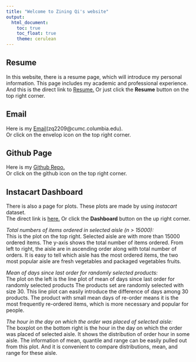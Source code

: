 ```yaml
---
title: "Welcome to Zining Qi's website"
output: 
  html_document:
    toc: true
    toc_float: true
    theme: cerulean
---
```


## Resume
In this website, there is a resume page, which will introduce my personal information. This page includes my academic and professional experience. And this is the direct link to [Resume.](about.html) Or just click the **Resume** button on the top right corner.

## Email
Here is my [Email](mailto:<zq2209@cumc.columbia.edu>)(zq2209@cumc.columbia.edu).       
Or click on the envelop icon on the top right corner.

## Github Page
Here is my [Github Repo.](https://github.com/zq2209/zq2209.github.io)    
Or click on the github icon on the top right corner.

## Instacart Dashboard
There is also a page for plots. These plots are made by using *instacart* dataset.    
The direct link is [here.](flexdashboard.html) Or click the **Dashboard** button on the up right corner.  


*Total numbers of items ordered in selected aisle (n > 15000):*    
This is the plot on the top right. Selected aisle are with more than 15000 ordered items. The y-axis shows the total number of items ordered. From left to right, the aisle are in ascending order along with total number of orders. It is easy to tell which aisle has the most ordered items, the two most popular aisle are fresh vegetables and packaged vegetables fruits.  
 
*Mean of days since last order for randomly selected products:*          
The plot on the left is the line plot of mean of days since last order for randomly selected products
The products set are randomly selected with size 30. This line plot can easily introduce the difference of days among 30 products. The product with small mean days of re-order means it is the most frequently re-ordered items, which is more necessary and popular for people.

*The hour in the day on which the order was placed of selected aisle:*           
The boxplot on the bottom right is the hour in the day on which the order was placed of selected aisle. It shows the distribution of order hour in some aisle. The information of mean, quantile and range can be easily pulled out from this plot. And it is convenient to compare distributions, mean, and range for these aisle.     





